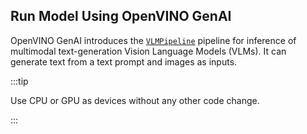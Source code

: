 
## Run Model Using OpenVINO GenAI

OpenVINO GenAI introduces the [`VLMPipeline`](https://docs.openvino.ai/2025/api/genai_api/_autosummary/openvino_genai.VLMPipeline.html) pipeline for inference of multimodal text-generation Vision Language Models (VLMs).
It can generate text from a text prompt and images as inputs.

<LanguageTabs>
    <TabItemPython>
        <Tabs groupId="device">
            <TabItem label="CPU" value="cpu">
                <CodeExamplePython device="CPU" />
            </TabItem>
            <TabItem label="GPU" value="gpu">
                <CodeExamplePython device="GPU" />
            </TabItem>
        </Tabs>
    </TabItemPython>
    <TabItemCpp>
        <Tabs groupId="device">
            <TabItem label="CPU" value="cpu">
                <CodeExampleCPP device="CPU" />
            </TabItem>
            <TabItem label="GPU" value="gpu">
                <CodeExampleCPP device="GPU" />
            </TabItem>
        </Tabs>
    </TabItemCpp>
</LanguageTabs>


:::tip

Use CPU or GPU as devices without any other code change.

:::
